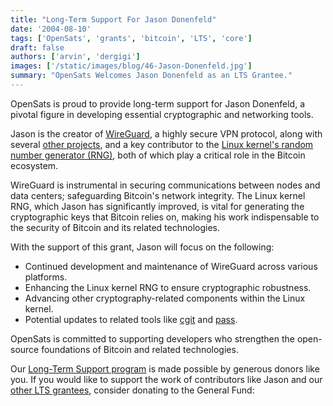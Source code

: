 ```yaml
---
title: "Long-Term Support For Jason Donenfeld"
date: '2004-08-10'
tags: ['OpenSats', 'grants', 'bitcoin', 'LTS', 'core']
draft: false
authors: ['arvin', 'dergigi']
images: ['/static/images/blog/46-Jason-Donenfeld.jpg']
summary: "OpenSats Welcomes Jason Donenfeld as an LTS Grantee."
---
```


OpenSats is proud to provide long-term support for Jason Donenfeld, a pivotal
figure in developing essential cryptographic and networking tools.

Jason is the creator of [WireGuard](https://www.wireguard.com/), a highly secure
VPN protocol, along with several [other projects](https://www.zx2c4.com/), and a
key contributor to the [Linux kernel's random number generator
(RNG)](https://git.zx2c4.com/linux-rng/about/), both of which play a critical
role in the Bitcoin ecosystem.

WireGuard is instrumental in securing communications between nodes and data
centers; safeguarding Bitcoin's network integrity. The Linux kernel RNG, which
Jason has significantly improved, is vital for generating the cryptographic keys
that Bitcoin relies on, making his work indispensable to the security of Bitcoin
and its related technologies.

With the support of this grant, Jason will focus on the following:

- Continued development and maintenance of WireGuard across various platforms.
- Enhancing the Linux kernel RNG to ensure cryptographic robustness.
- Advancing other cryptography-related components within the Linux kernel.
- Potential updates to related tools like [cgit](https://github.com/zx2c4/cgit)
  and [pass](https://www.passwordstore.org/).

OpenSats is committed to supporting developers who strengthen the open-source
foundations of Bitcoin and related technologies.

Our [Long-Term Support
program](/blog/announcing-lts-grant-program-to-support-bitcoin-core-contributors)
is made possible by generous donors like you. If you would like to support the
work of contributors like Jason and our [other LTS grantees](/tags/lts),
consider donating to the General Fund:

<center>
    <DonateToGeneralFundButton/>
</center>
